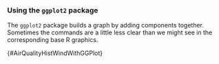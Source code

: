 ### Using the `ggplot2` package

The `ggplot2` package builds a graph by adding components
together. Sometimes the commands are a little less clear than we might
see in the corresponding base R graphics.

{#AirQualityHistWindWithGGPlot} 

